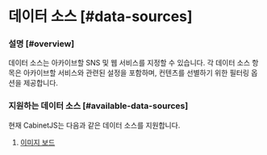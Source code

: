 # 데이터 소스 [#data-sources]

### 설명 [#overview]

데이터 소스는 아카이브할 SNS 및 웹 서비스를 지정할 수 있습니다. 각 데이터 소스 항목은 아카이브할 서비스와 관련된 설정을 포함하며, 컨텐츠를
선별하기 위한 필터링 옵션을 제공합니다.

### 지원하는 데이터 소스 [#available-data-sources]

현재 CabinetJS는 다음과 같은 데이터 소스를 지원합니다.

1. [이미지 보드](/data-sources/image-board)
